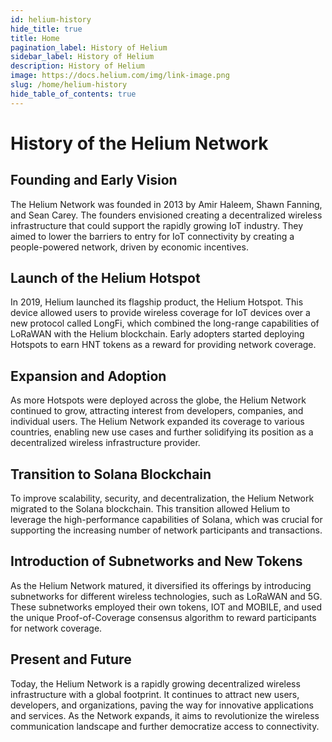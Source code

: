 ```yaml
---
id: helium-history
hide_title: true
title: Home
pagination_label: History of Helium
sidebar_label: History of Helium
description: History of Helium
image: https://docs.helium.com/img/link-image.png
slug: /home/helium-history
hide_table_of_contents: true
---
```



# History of the Helium Network

## Founding and Early Vision

The Helium Network was founded in 2013 by Amir Haleem, Shawn Fanning, and Sean Carey. The founders
envisioned creating a decentralized wireless infrastructure that could support the rapidly growing
IoT industry. They aimed to lower the barriers to entry for IoT connectivity by creating a
people-powered network, driven by economic incentives.

## Launch of the Helium Hotspot

In 2019, Helium launched its flagship product, the Helium Hotspot. This device allowed users to
provide wireless coverage for IoT devices over a new protocol called LongFi, which combined the
long-range capabilities of LoRaWAN with the Helium blockchain. Early adopters started deploying
Hotspots to earn HNT tokens as a reward for providing network coverage.

## Expansion and Adoption

As more Hotspots were deployed across the globe, the Helium Network continued to grow, attracting
interest from developers, companies, and individual users. The Helium Network expanded its coverage
to various countries, enabling new use cases and further solidifying its position as a decentralized
wireless infrastructure provider.

## Transition to Solana Blockchain

To improve scalability, security, and decentralization, the Helium Network migrated to the Solana
blockchain. This transition allowed Helium to leverage the high-performance capabilities of Solana,
which was crucial for supporting the increasing number of network participants and transactions.

## Introduction of Subnetworks and New Tokens

As the Helium Network matured, it diversified its offerings by introducing subnetworks for different
wireless technologies, such as LoRaWAN and 5G. These subnetworks employed their own tokens, IOT and
MOBILE, and used the unique Proof-of-Coverage consensus algorithm to reward participants for network
coverage.

## Present and Future

Today, the Helium Network is a rapidly growing decentralized wireless infrastructure with a global
footprint. It continues to attract new users, developers, and organizations, paving the way for
innovative applications and services. As the Network expands, it aims to revolutionize the wireless
communication landscape and further democratize access to connectivity.
